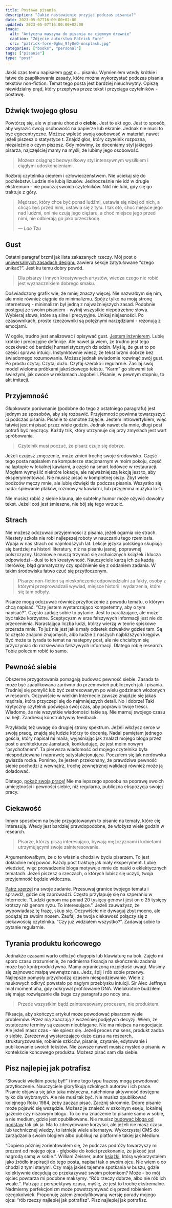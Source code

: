 ```yaml
---
title: Postawa pisania
description: "Jakie nastawienie przyjąć podczas pisania?"
date: 2023-05-07T16:00:00+02:00
updated: 2023-05-07T16:00:00+02:00
image:
  alt: "Antyczna maszyna do pisania na ciemnym drewnie"
  caption: "Zdjęcie autorstwa Patrick Fore"
  src: "patrick-fore-0gkw_9fy0eQ-unsplash.jpg"
categories: ["books", "personal"]
tags: ["pisanie"]
type: "post"
---
```


Jakiś czas temu napisałem [post](/pl/blog/the-craft-of-writing/) o… pisaniu. Wymieniłem wtedy krótkie i łatwe do zaaplikowania zasady, które można wykorzystać podczas pisania tekstów non-fiction. Temat tego posta jest bardziej nieuchwytny. Opiszę niewidzialny prąd, który przepływa przez tekst i przyciąga czytelników - postawę.

## Dźwięk twojego głosu

Powtórzę się, ale w pisaniu chodzi o **ciebie.** Jest to akt ego. Jest to sposób, aby wyrazić swoją osobowość na papierze lub ekranie. Jednak nie musi to być egocentryczne. Możesz wpleść swoją osobowość w materiał, nawet jeżeli piszesz o statystyce t. Znajdź głos, który czytelnik rozpozna, niezależnie o czym piszesz. Gdy mówimy, że doceniamy styl jakiegoś pisarza, najczęściej mamy na myśli, że lubimy jego osobowość.

> Możesz osiągnąć bezwysiłkowy styl intensywnym wysiłkiem i ciągłymi udoskonaleniami.

Rozbrój czytelnika ciepłem i człowieczeństwem. Nie uciekaj się do pochlebstw. Ludzie nie lubią lizusów. Jednocześnie nie idź w drugie ekstremum - nie pouczaj swoich czytelników. Nikt nie lubi, gdy się go traktuje z góry.

> Mędrzec, który chce być ponad ludźmi, ustawia się niżej od nich, a chcąc być przed nimi, ustawia się z tyłu. I tak oto, choć miejsce jego nad ludźmi, oni nie czują jego ciężaru, a choć miejsce jego przed nimi, nie odbierają go jako przeszkodę.
>
> &mdash; <cite>Lao Tzu</cite>

## Gust

Ostatni paragraf brzmi jak lista zakazanych rzeczy. Mój post o [uniwersalnych zasadach designu](/pl/blog/stylish-design-principles-with-a-nasty-acronym/) zawiera sekcje zatytułowane “czego unikać?”. Jest ku temu dobry powód.

> Dla pisarzy i innych kreatywnych artystów, wiedza czego nie robić jest wyznacznikiem dobrego smaku.

Doświadczony grafik wie, że mniej znaczy więcej. Nie nazwałbym się nim, ale mnie również ciągnie do minimalizmu. Spójrz tylko na moją stronę internetową - minimalizm był jedną z najważniejszych zasad. Podobnie postępuj ze swoim pisaniem - wytnij wszystkie niepotrzebne słowa. Wybieraj słowa, które są silne i precyzyjne. Unikaj niejasności. Po czasownikach, proste rzeczowniki są potężnymi narzędziami - rezonują z emocjami.

W ogóle, trudno jest analizować i opisywać gust. [Jestem inżynierem](/pl/about/). Lubię krótkie i precyzyjne definicje. Ale nawet ja wiem, że trudno jest tego oczekiwać od bardziej humanistycznych dziedzin. Myślę, że gust to po części sprawa intuicji. Instynktownie wiesz, że tekst brzmi dobrze bez świadomego rozumowania. Możesz jednak świadomie rozwinąć swój gust. Po prostu czytaj. Czytaj dużo. Czytaj szeroko i regularnie. Zasilaj swój model wieloma próbkami jakościowego tekstu. “Karm” go słowami tak świeżymi, jak owoce w reklamach Jogobelli. Pisanie, w pewnym stopniu, to akt imitacji.

## Przyjemność

Głupkowate porównanie (podobne do tego z ostatniego paragrafu) jest jednym ze sposobów, aby się rozbawić. Przyjemność powinna towarzyszyć ci podczas pisania. Pisanie to samotne zajęcie. Jestem introwertykiem, więc łatwiej jest mi pisać przez wiele godzin. Jednak nawet dla mnie, długi post potrafi być męczący. Każdy trik, który utrzymuje cię przy zmysłach jest wart spróbowania.

> Czytelnik musi poczuć, że pisarz czuje się dobrze.

Jeżeli czujesz zmęczenie, może zmień trochę swoje środowisko. Część tego posta napisałem na komputerze stacjonarnym w moim pokoju, część na laptopie w lokalnej kawiarni, a część na smart lodówce w restauracji. Mogłem wymyślić niektóre lokacje, ale najważniejszą lekcją jest to, aby eksperymentować. Nie musisz pisać w kompletnej ciszy. Zbyt wiele bodźców męczy mnie, ale lubię dźwięki tła podczas pisania. Wszystko się nada: śpiewanie ptaków, rozmowy w kawiarni, lub przyjemna muzyka lo-fi.

Nie musisz robić z siebie klauna, ale subtelny humor może ożywić dowolny tekst. Jeżeli coś jest śmieszne, nie bój się tego wrzucić.

## Strach

Nie możesz odczuwać przyjemności z pisania, jeżeli ogarnia cię strach. Niestety szkoła nie robi najlepszej roboty w nauczaniu tego rzemiosła. Wpaja w nas strach od najmłodszych lat. Lekcje języka polskiego skupiają się bardziej na historii literatury, niż na pisaniu jasnej, poprawnej polszczyzny. Uczniowie muszą trzymać się archaicznych książek i klucza odpowiedzi - dusi to ich kreatywność. Nauczyciele karzą ich za każdą literówkę, błąd gramatyczny czy spóźnienie się z oddaniem zadania. W takim środowisku łatwo czuć się przytłoczonym.

> Pisarze non-fiction są nieskończenie odpowiedzialni za fakty, osoby z którymi przeprowadzali wywiad, miejsce historii i wydarzenia, które się tam odbyły.

Pisarze mogą odczuwać również przytłoczenie z powodu tematu, o którym chcą napisać. “Czy jestem wystarczająco kompetentny, aby o tym napisać?”. Często zadaję sobie to pytanie. Jest to paraliżujące, ale może być także korzystne. Sceptycyzm w erze fałszywych informacji jest nie do przecenienia. Narastająca liczba ludzi, którzy wierzą w teorie spiskowe przeraża mnie. To już nie jest jakiś mały odsetek dziwaków gdzieś tam. Są to często znajomi znajomych, albo ludzie z naszych najbliższych kręgów. Być może ta tyrada to temat na następny post, ale nie chciałbym się przyczyniać do rozsiewania fałszywych informacji. Dlatego robię research. Tobie polecam robić to samo.

## Pewność siebie

Obszerne przygotowania pomagają budować pewność siebie. Zasada ta może być zaaplikowana zarówno do przemówień publicznych jak i pisania. Trudniej się pomylić lub być zestresowanym po wielu godzinach włożonych w research. Oczywiście w wielkim Internecie zawsze znajdzie się jakaś mądrala, która przyczepi się do najmniejszych detali. No i dobrze! Taki krytyczny czytelnik poświęca swój czas, aby poprawić twoje treści. Wiadomo, że nie wszystkie wiadomości takie są. Nie marnuj swojego czasu na hejt. Zaadresuj konstruktywny feedback.

Przykładaj też uwagę do drugiej strony spektrum. Jeżeli włożysz serce w swoją pracę, znajdą się ludzie którzy to docenią. Nadal pamiętam jednego gościa, który napisał mi maila, wyjaśniając jak znalazł mojego bloga przez post o architekturze Jamstack, konkludując, że jest moim nowym “psychofanem”. Ta pierwsza wiadomość od mojego czytelnika była niespodziewana i naprawdę satysfakcjonująca. Poczułem się jak nerdowska gwiazda rocka. Pomimo, że jestem przekonany, że prawdziwa pewność siebie pochodzi z wewnątrz, trochę zewnętrznej walidacji również może ją doładować.

Dlatego, [pokaż swoją pracę!](https://lubimyczytac.pl/ksiazka/290850/show-your-work-10-ways-to-share-your-creativity-and-get-discovered) Nie ma lepszego sposobu na poprawę swoich umiejętności i pewności siebie, niż regularna, publiczna ekspozycja swojej pracy.

## Ciekawość

Innym sposobem na bycie przygotowanym to pisanie na tematy, które cię interesują. Wtedy jest bardziej prawdopodobne, że włożysz wiele godzin w research.

> Pisarze, którzy piszą interesująco, bywają mężczyznami i kobietami utrzymującymi swoje zainteresowanie.

Argumentowałbym, że o to właśnie chodzi w byciu pisarzem. To jest dokładnie mój powód. Każdy post traktuję jak mały eksperyment. Lubię wiedzieć, więc prowadzenie bloga motywuje mnie do nauki o eklektycznych tematach. Jeżeli piszesz o rzeczach, o których lubisz się uczyć, twoja przyjemność będzie widoczna.

[Patrz szerzej](https://www.youtube.com/watch?v=X-Sdue3NdFM) na swoje zadanie. Przesuwaj granice twojego tematu i sprawdź, gdzie cię zaprowadzi. Często przyłapuję się na szperaniu w Internecie. “Ludzki genom ma ponad 20 tysięcy genów i jest on o 25 tysięcy krótszy niż genom ryżu. To interesujące.”. Jeżeli zauważysz, że wypowiadasz tę frazę, skup się. Oczywiście nie dywaguj zbyt mocno, ale podążaj za swoim nosem. Zaufaj, że twoja ciekawość połączy się z ciekawością czytelnika. “Czy już widziałem wszystko?”. Zadawaj sobie to pytanie regularnie.

## Tyrania produktu końcowego

Jednakże czasami warto odłożyć długopis lub klawiaturę na bok. Zajęło mi sporo czasu zrozumienie, że nadmierna fiksacja na skończeniu zadania może być kontrproduktywna. Mamy ograniczoną rozpiętość uwagi. Musimy się zajmować małpą wewnątrz nas. Jedz, śpij i rób sobie przerwy. Najlepsze pomysły przychodzą czasem niespodziewanie. Wiele z naukowych odkryć powstało po nagłym przebłysku intuicji. Sir Alec Jeffreys miał moment aha, gdy odkrywał profilowanie DNA. Wielokrotnie budziłem się mając rozwiązanie dla buga czy paragrafu po nocy snu.

> Przede wszystkim bądź zainteresowany procesem, nie produktem.

Fiksacja, aby skończyć artykuł może powodować pisarzom wiele problemów. Przez nią zbaczają z wcześniej podjętych decyzji. Wiem, że ostateczne terminy są czasem nieubłagane. Nie ma miejsca na negocjacje. Ale jeżeli masz czas - nie spiesz się. Jeżeli proces ma sens, produkt zadba o siebie. Zarezerwuj wystarczająco dużo czasu na research, strukturyzowanie, robienie szkiców, pisanie, czytanie, edytowanie i publikowanie swoich tekstów. Nie zawsze nawet musisz myśleć o pisaniu w kontekście końcowego produktu. Możesz pisać sam dla siebie.

## Pisz najlepiej jak potrafisz

“Słowacki wielkim poetą był!” i inne tego typu frazesy mogą powodować przytłoczenie. Nauczyciele gloryfikują szkolnych autorów i ich prace. Pisanie objawia się jako taka mistyczna, natchniona aktywność dostępna tylko dla wybranych. Ale nie musi tak być. Nie musisz opublikować kolejnego Roku 1984, żeby zacząć pisać. Zacznij skromnie. Dobre pisanie może pojawić się wszędzie. Możesz je znaleźć w szkolnym eseju, lokalnej gazecie czy niszowym blogu. To co ma znaczenie to pisanie samo w sobie, a nie medium, gdzie jest opublikowane. Nie musisz [budować bloga od podstaw](/pl/portfolio/gorzelinski/) tak jak ja. Ma to zdecydowane korzyści, ale jeżeli nie masz czasu lub technicznej wiedzy, to istnieje wiele alternatyw. Wykorzystaj CMS do zarządzania swoim blogiem albo publikuj na platformie takiej jak Medium.

“Dopiero później zorientowałem się, że podczas podróży towarzyszy mi prezent od mojego ojca - głębokie do kości przekonanie, że jakość jest nagrodą samą w sobie.”. William Zeisner, autor [książki](https://lubimyczytac.pl/ksiazka/4266074/on-writing-well-the-classic-guide-to-writing-nonfiction), którą wykorzystałem jako źródło inspiracji do tego posta, napisał tak o swoim ojcu. Nie wiem o co chodzi z tymi starymi. Czy mają jakieś tajemne spotkania w buszu, gdzie kolektywnie decydują co przekazywać swoim potomkom? Może - bo mój ojciec powtarza mi podobne maksymy. “Rób rzeczy dobrze, albo nie rób ich wcale.”. Patrząc z perspektywy czasu, myślę, że jest to trochę ekstremalne. Nadmierny perfekcjonizm może powstrzymywać cię przed robieniem czegokolwiek. Proponuję zatem zmodyfikowaną wersję porady mojego ojca: “rób rzeczy najlepiej jak potrafisz”. Pisz najlepiej jak potrafisz.
